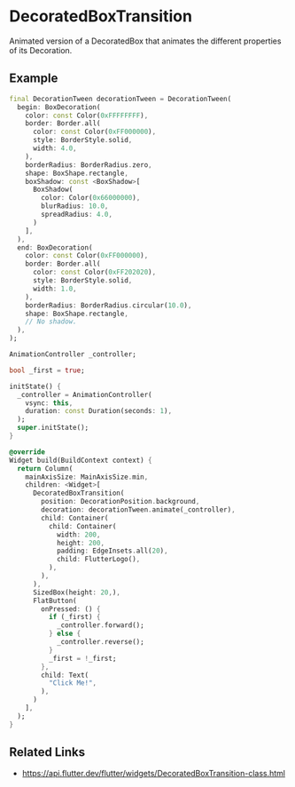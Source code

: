 

<Meta of={DecoratedBoxTransitionStories} />

# DecoratedBoxTransition

Animated version of a DecoratedBox that animates the different properties of its Decoration.

## Example

```dart liveslice=DecoratedBoxTransition height=400px
final DecorationTween decorationTween = DecorationTween(
  begin: BoxDecoration(
    color: const Color(0xFFFFFFFF),
    border: Border.all(
      color: const Color(0xFF000000),
      style: BorderStyle.solid,
      width: 4.0,
    ),
    borderRadius: BorderRadius.zero,
    shape: BoxShape.rectangle,
    boxShadow: const <BoxShadow>[
      BoxShadow(
        color: Color(0x66000000),
        blurRadius: 10.0,
        spreadRadius: 4.0,
      )
    ],
  ),
  end: BoxDecoration(
    color: const Color(0xFF000000),
    border: Border.all(
      color: const Color(0xFF202020),
      style: BorderStyle.solid,
      width: 1.0,
    ),
    borderRadius: BorderRadius.circular(10.0),
    shape: BoxShape.rectangle,
    // No shadow.
  ),
);

AnimationController _controller;

bool _first = true;

initState() {
  _controller = AnimationController(
    vsync: this,
    duration: const Duration(seconds: 1),
  );
  super.initState();
}

@override
Widget build(BuildContext context) {
  return Column(
    mainAxisSize: MainAxisSize.min,
    children: <Widget>[
      DecoratedBoxTransition(
        position: DecorationPosition.background,
        decoration: decorationTween.animate(_controller),
        child: Container(
          child: Container(
            width: 200,
            height: 200,
            padding: EdgeInsets.all(20),
            child: FlutterLogo(),
          ),
        ),
      ),
      SizedBox(height: 20,),
      FlatButton(
        onPressed: () {
          if (_first) {
            _controller.forward();
          } else {
            _controller.reverse();
          }
          _first = !_first;
        },
        child: Text(
          "Click Me!",
        ),
      )
    ],
  );
}
```

## Related Links

- https://api.flutter.dev/flutter/widgets/DecoratedBoxTransition-class.html
